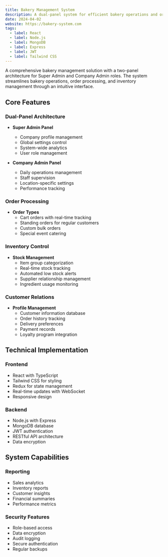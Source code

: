 ```yaml
---
title: Bakery Management System
description: A dual-panel system for efficient bakery operations and order management
date: 2024-04-02
website: https://bakery-system.com
tags:
  - label: React
  - label: Node.js
  - label: MongoDB
  - label: Express
  - label: JWT
  - label: Tailwind CSS
---
```


A comprehensive bakery management solution with a two-panel architecture for Super Admin and Company Admin roles. The system streamlines bakery operations, order processing, and inventory management through an intuitive interface.

## Core Features

### Dual-Panel Architecture
- **Super Admin Panel**
  - Company profile management
  - Global settings control 
  - System-wide analytics
  - User role management

- **Company Admin Panel**
  - Daily operations management
  - Staff supervision
  - Location-specific settings
  - Performance tracking

### Order Processing
- **Order Types**
  - Cart orders with real-time tracking
  - Standing orders for regular customers
  - Custom bulk orders
  - Special event catering

### Inventory Control
- **Stock Management**
  - Item group categorization
  - Real-time stock tracking
  - Automated low stock alerts
  - Supplier relationship management
  - Ingredient usage monitoring

### Customer Relations
- **Profile Management**
  - Customer information database
  - Order history tracking
  - Delivery preferences
  - Payment records
  - Loyalty program integration

## Technical Implementation

### Frontend
- React with TypeScript
- Tailwind CSS for styling
- Redux for state management
- Real-time updates with WebSocket
- Responsive design

### Backend
- Node.js with Express
- MongoDB database
- JWT authentication
- RESTful API architecture
- Data encryption

## System Capabilities

### Reporting
- Sales analytics
- Inventory reports
- Customer insights
- Financial summaries
- Performance metrics

### Security Features
- Role-based access
- Data encryption
- Audit logging
- Secure authentication
- Regular backups